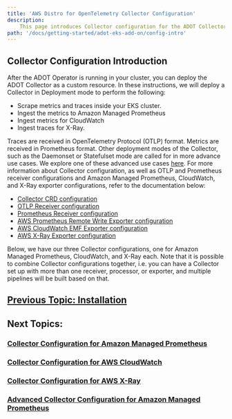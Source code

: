 ```yaml
---
title: 'AWS Distro for OpenTelemetry Collector Configuration'
description:
    This page introduces Collector configuration for the ADOT Collector.
path: '/docs/getting-started/adot-eks-add-on/config-intro'
---
```


## Collector Configuration Introduction

After the ADOT Operator is running in your cluster, you can deploy the ADOT Collector as a custom resource.
In these instructions, we will deploy a Collector in Deployment mode to perform the following:

* Scrape metrics and traces inside your EKS cluster.
* Ingest the metrics to Amazon Managed Prometheus
* Ingest metrics for CloudWatch
* Ingest traces for X-Ray.

Traces are received in OpenTelemetry Protocol (OTLP) format. Metrics are received in Prometheus format.
Other deployment modes of the Collector, such as the Daemonset or Statefulset mode are called for in more advance use cases. We explore one of these advanced use cases [here](/docs/getting-started/adot-eks-add-on/config-advanced).
For more information about Collector configuration, as well as OTLP and Prometheus receiver configurations and Amazon Managed Prometheus, CloudWatch, and X-Ray exporter configurations, refer to the documentation below:

* [Collector CRD configuration](https://github.com/open-telemetry/opentelemetry-operator/blob/main/docs/api.md)
* [OTLP Receiver configuration](https://github.com/open-telemetry/opentelemetry-collector/tree/main/receiver/otlpreceiver)
* [Prometheus Receiver configuration](https://github.com/open-telemetry/opentelemetry-collector-contrib/tree/main/receiver/prometheusreceiver)
* [AWS Prometheus Remote Write Exporter configuration](https://github.com/open-telemetry/opentelemetry-collector-contrib/tree/main/exporter/awsprometheusremotewriteexporter#readme)
* [AWS CloudWatch EMF Exporter configuration](https://github.com/open-telemetry/opentelemetry-collector-contrib/tree/main/exporter/awsemfexporter#readme)
* [AWS X-Ray Exporter configuration](https://github.com/open-telemetry/opentelemetry-collector-contrib/tree/main/exporter/awsxrayexporter#readme)

Below, we have our three Collector configurations, one for Amazon Managed Prometheus, CloudWatch, and X-Ray each. Note that it is possible to combine Collector configurations together, i.e. you can have a Collector set up with more than one receiver, processor, or exporter, and multiple pipelines will be built based on that.

## [Previous Topic: Installation](/docs/getting-started/adot-eks-add-on/installation)

## Next Topics:

### [Collector Configuration for Amazon Managed Prometheus](/docs/getting-started/adot-eks-add-on/config-amp)

### [Collector Configuration for AWS CloudWatch](/docs/getting-started/adot-eks-add-on/config-cloudwatch)

### [Collector Configuration for AWS X-Ray](/docs/getting-started/adot-eks-add-on/config-xray)

### [Advanced Collector Configuration for Amazon Managed Prometheus](/docs/getting-started/adot-eks-add-on/config-advanced)
